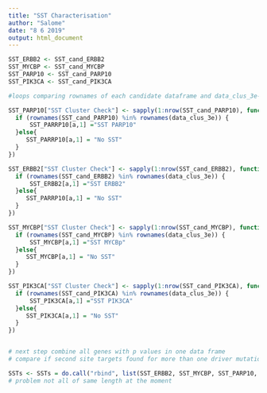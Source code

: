 ```yaml
---
title: "SST Characterisation"
author: "Salome"
date: "8 6 2019"
output: html_document
---
```


```r
SST_ERBB2 <- SST_cand_ERBB2
SST_MYCBP <- SST_cand_MYCBP
SST_PARP10 <- SST_cand_PARP10
SST_PIK3CA <- SST_cand_PIK3CA

#loops comparing rownames of each candidate dataframe and data_clus_3e- labelling if

SST_PARP10["SST Cluster Check"] <- sapply(1:nrow(SST_cand_PARP10), function(a){
  if (rownames(SST_cand_PARP10) %in% rownames(data_clus_3e)) {
      SST_PARRP10[a,1] ="SST PARP10"
  }else{
     SST_PARRP10[a,1] = "No SST"
  }
})

SST_ERBB2["SST Cluster Check"] <- sapply(1:nrow(SST_cand_ERBB2), function(a){
  if (rownames(SST_cand_ERBB2) %in% rownames(data_clus_3e)) {
      SST_ERBB2[a,1] ="SST ERBB2"
  }else{
     SST_PARRP10[a,1] = "No SST"
  }
})

SST_MYCBP["SST Cluster Check"] <- sapply(1:nrow(SST_cand_MYCBP), function(a){
  if (rownames(SST_cand_MYCBP) %in% rownames(data_clus_3e)) {
      SST_MYCBP[a,1] ="SST MYCBp"
  }else{
     SST_MYCBP[a,1] = "No SST"
  }
})

SST_PIK3CA["SST Cluster Check"] <- sapply(1:nrow(SST_cand_PIK3CA), function(a){
  if (rownames(SST_cand_PIK3CA) %in% rownames(data_clus_3e)) {
      SST_PIK3CA[a,1] ="SST PIK3CA"
  }else{
     SST_PIK3CA[a,1] = "No SST"
  }
})


# next step combine all genes with p values in one data frame
# compare if second site targets found for more than one driver mutation 

SSTs <- SSTs = do.call("rbind", list(SST_ERBB2, SST_MYCBP, SST_PARP10, SST_PIK3CA))
# problem not all of same length at the moment 
```

